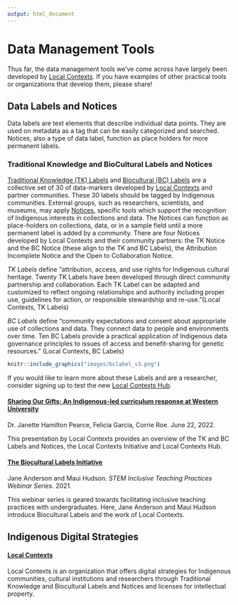 ```yaml
---
output: html_document
---
```

# Data Management Tools
Thus far, the data management tools we've come across have largely been developed by [Local Contexts](https://localcontexts.org/labels/biocultural-labels/). If you have examples of other practical tools or organizations that develop them, please share!

## Data Labels and Notices
Data labels are text elements that describe individual data points. They are used on metadata as a tag that can be easily categorized and searched. Notices, also a type of data label, function as place holders for more permanent labels.

### Traditional Knowledge and BioCultural Labels and Notices
[Traditional Knowledge (TK) Labels](https://localcontexts.org/labels/traditional-knowledge-labels/) and [Biocultural (BC) Labels](https://localcontexts.org/labels/biocultural-labels/) are a collective set of 30 of data-markers developed by [Local Contexts](https://localcontexts.org/) and partner communities. These 30 labels should be tagged by Indigenous communities. External groups, such as researchers, scientists, and museums, may apply [Notices](https://localcontexts.org/notices/aboutnotices/), specific tools which support the recognition of Indigenous interests in collections and data. The Notices can function as place-holders on collections, data, or in a sample field until a more permanent label is added by a community. There are four Notices developed by Local Contexts and their community partners: the TK Notice and the BC Notice (these align to the TK and BC Labels), the Attribution Incomplete Notice and the Open to Collaboration Notice. 

*TK Labels* define "attribution, access, and use rights for Indigenous cultural heritage. Twenty TK Labels have been developed through direct community partnership and collaboration. Each TK Label can be adapted and customized to reflect ongoing relationships and authority including proper use, guidelines for action, or responsible stewardship and re-use."(Local Contexts, TK Labels)

*BC Labels* define "community expectations and consent about appropriate use of collections and data. They connect data to people and environments over time. Ten BC Labels provide a practical application of Indigenous data governance principles to issues of access and benefit-sharing for genetic resources." (Local Contexts, BC Labels)


```r
knitr::include_graphics("images/bclabel_v3.png")

```
If you would like to learn more about these Labels and are a researcher, consider signing up to test the new [Local Contexts Hub](https://anth-ja77-lc-dev-42d5.uc.r.appspot.com/login/).

#### [Sharing Our Gifts: An Indigenous-led curriculum response at Western University](https://teaching.uwo.ca/teaching/indigenous-tl-resources.html){-}
Dr. Janette Hamilton Pearce, Felicia Garcia, Corrie Roe. June 22, 2022.

This presentation by Local Contexts provides an overview of the TK and BC Labels and Notices, the Local Contexts Initiative and Local Contexts Hub.

#### [The Biocultural Labels Initiative](https://qubeshub.org/publications/2326/1) {-}
Jane Anderson and Maui Hudson. *STEM Inclusive Teaching Practices Webinar Series*. 2021.  

This webinar series is geared towards facilitating inclusive teaching practices with undergraduates. Here, Jane Anderson and Maui Hudson introduce Biocultural Labels and the work of Local Contexts. 

## Indigenous Digital Strategies
#### [Local Contexts](https://localcontexts.org/labels/biocultural-labels/) {-}
Local Contexts is an organization that offers digital strategies for Indigenous communities, cultural institutions and researchers through Traditional Knowledge and Biocultural Labels and Notices and licenses for intellectual property. 

